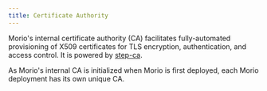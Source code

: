 ```yaml
---
title: Certificate Authority
---
```


Morio's internal certificate authority (CA) facilitates fully-automated
provisioning of X509 certificates for TLS encryption, authentication, and
access control. It is powered by
[step-ca](https://smallstep.com/docs/step-ca/index.html").

As Morio's internal CA is initialized when Morio is first deployed, each Morio
deployment has its own unique CA.
